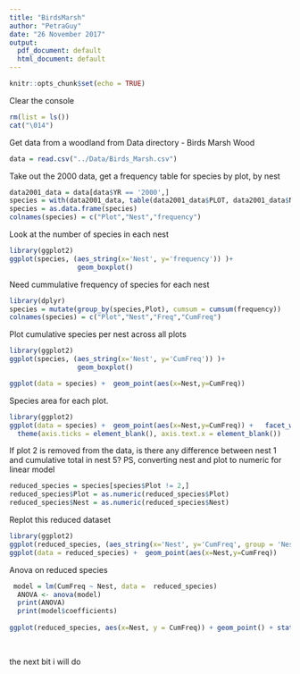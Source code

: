 ```yaml
---
title: "BirdsMarsh"
author: "PetraGuy"
date: "26 November 2017"
output:
  pdf_document: default
  html_document: default
---
```


```r
knitr::opts_chunk$set(echo = TRUE)
```

Clear the console
```r
rm(list = ls())
cat("\014")

```


Get data from a woodland from Data directory - Birds Marsh Wood
```r
data = read.csv("../Data/Birds_Marsh.csv")

```

Take out the 2000 data, get a frequency table for species by plot, by nest
```r
data2001_data = data[data$YR == '2000',]
species = with(data2001_data, table(data2001_data$PLOT, data2001_data$NEST))
species = as.data.frame(species)
colnames(species) = c("Plot","Nest","frequency")


```

Look at the number of species in each nest

```r
library(ggplot2)
ggplot(species, (aes_string(x='Nest', y='frequency')) )+
                 geom_boxplot()

```


Need cummulative frequency of species for each nest


```r
library(dplyr)
species = mutate(group_by(species,Plot), cumsum = cumsum(frequency))
colnames(species) = c("Plot","Nest","Freq","CumFreq")


```

Plot cumulative species per nest across all plots

```r
library(ggplot2)
ggplot(species, (aes_string(x='Nest', y='CumFreq')) )+
                 geom_boxplot()

ggplot(data = species) +  geom_point(aes(x=Nest,y=CumFreq)) 

```

Species area for each plot.

```r
library(ggplot2)
ggplot(data = species) +  geom_point(aes(x=Nest,y=CumFreq)) +   facet_wrap(~Plot) +
  theme(axis.ticks = element_blank(), axis.text.x = element_blank())
```

If plot 2 is removed from the data, is there any difference between nest 1 and cumulative total in nest 5?
PS, converting nest and plot to numeric for linear model

```r
reduced_species = species[species$Plot != 2,]
reduced_species$Plot = as.numeric(reduced_species$Plot)
reduced_species$Nest = as.numeric(reduced_species$Nest)

```

Replot this reduced dataset

```r
library(ggplot2)
ggplot(reduced_species, (aes_string(x='Nest', y='CumFreq', group = 'Nest')) )+  geom_boxplot()
ggplot(data = reduced_species) +  geom_point(aes(x=Nest,y=CumFreq)) 

```

Anova on reduced species

```r
 model = lm(CumFreq ~ Nest, data =  reduced_species)
  ANOVA <- anova(model)
  print(ANOVA)
  print(model$coefficients)
  
ggplot(reduced_species, aes(x=Nest, y = CumFreq)) + geom_point() + stat_smooth(method = "lm", col = 'red')
    
   
```
the next bit i will do 
```r

```



